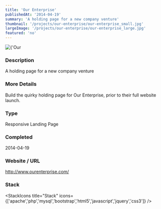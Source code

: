 ```yaml
---
title: 'Our Enterprise'
publishedAt: '2014-04-19'
summary: 'A holding page for a new company venture'
thumbnail: '/projects/our-enterprise/our-enterprise_small.jpg'
largeImage: '/projects/our-enterprise/our-enterprise_large.jpg'
featured: 'no'
---
```


<div className="relative w-full h-[400px] sm:h-[600px] md:h-[760px] lg:h-[920px]">
  <Image
    alt={'Our Enterprise'}
    src={'/projects/our-enterprise/our-enterprise.jpg'}
    sizes="(max-width: 640px) 100%, 100%"
    fill={true}
    priority
    style={{
      objectFit: 'contain'
    }}
  />
</div>

### Description

A holding page for a new company venture

### More Details

Build the quirky holding page for Our Enterprise, prior to their full website launch.

### Type

Responsive Landing Page


### Completed
2014-04-19

### Website / URL
http://www.ourenterprise.com/


### Stack

<StackIcons
  title="Stack"
  icons={['apache','php','mysql','bootstrap','html5','javascript','jquery','css3']}
  />
